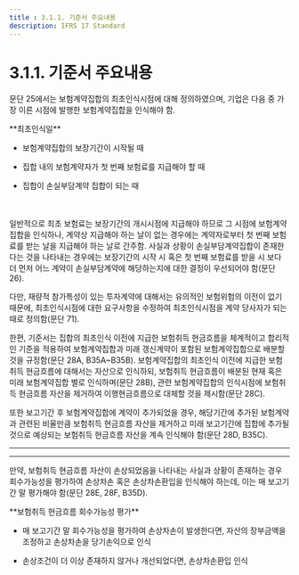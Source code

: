 ```yaml
---
title : 3.1.1. 기준서 주요내용
description: IFRS 17 Standard
---
```



# 3.1.1. 기준서 주요내용

문단 25에서는 보험계약집합의 최초인식시점에 대해 정의하였으며, 기업은 다음 중 가장 이른 시점에 발행한 보험계약집합을 인식해야 함.

<Callout severity="success">
**최초인식일**

* 보험계약집합의 보장기간이 시작될 때&#x20;

* 집합 내의 보험계약자가 첫 번째 보험료를 지급해야 할 때

* 집합이 손실부담계약 집합이 되는 때&#x20;
</Callout>

<br/><br/>
일반적으로 최초 보험료는 보장기간의 개시시점에 지급해야 하므로 그 시점에 보험계약집합을 인식하나, 계약상 지급해야 하는 날이 없는 경우에는 계약자로부터 첫 번째 보험료를 받는 날을 지급해야 하는 날로 간주함. 사실과 상황이 손실부담계약집합이 존재한다는 것을 나타내는 경우에는 보장기간의 시작 시 혹은 첫 번째 보험료를 받을 시 보다 더 먼저 어느 계약이 손실부담계약에 해당하는지에 대한 결정이 우선되어야 함(문단 26).&#x20;

다만, 재량적 참가특성이 있는 투자계약에 대해서는 유의적인 보험위험의 이전이 없기 때문에, 최초인식시점에 대한 요구사항을 수정하여 최초인식시점을 계약 당사자가 되는 때로 정의함(문단 71).

한편, 기준서는 집합의 최초인식 이전에 지급한 보험취득 현금흐름을 체계적이고 합리적인 기준을 적용하여 보험계약집합과 미래 갱신계약이 포함된 보험계약집합으로 배분할 것을 규정함(문단 28A, B35A\~B35B). 보험계약집합의 최초인식 이전에 지급한 보험취득 현금흐름에 대해서는 자산으로 인식하되, 보험취득 현금흐름이 배분된 현재 혹은 미래 보험계약집합 별로 인식하며(문단 28B), 관련 보험계약집합의 인식시점에 보험취득 현금흐름 자산을 제거하여 이행현금흐름으로 대체할 것을 제시함(문단 28C).&#x20;


또한 보고기간 후 보험계약집합에 계약이 추가되었을 경우, 해당기간에 추가된 보험계약과 관련된 비율만큼 보험취득 현금흐름 자산을 제거하고 미래 보고기간에 집합에 추가될 것으로 예상되는 보험취득 현금흐름 자산을 계속 인식해야 함(문단 28D, B35C).

---
<CenterImg src="/ifrs/pic3-2.png" width={500} caption="[보험취득 현금흐름 자산 회계처리]">
</CenterImg>

---
만약, 보험취득 현금흐름 자산이 손상되었음을 나타내는 사실과 상황이 존재하는 경우 회수가능성을 평가하여 손상차손 혹은 손상차손환입을 인식해야 하는데, 이는 매 보고기간 말 평가해야 함(문단 28E, 28F, B35D).&#x20;

<Callout severity="success">
**보험취득 현금흐름 회수가능성 평가**

* 매 보고기간 말 회수가능성을 평가하여 손상차손이 발생한다면, 자산의 장부금액을 조정하고 손상차손을 당기손익으로 인식

* 손상조건이 더 이상 존재하지 않거나 개선되었다면, 손상차손환입 인식
</Callout>
